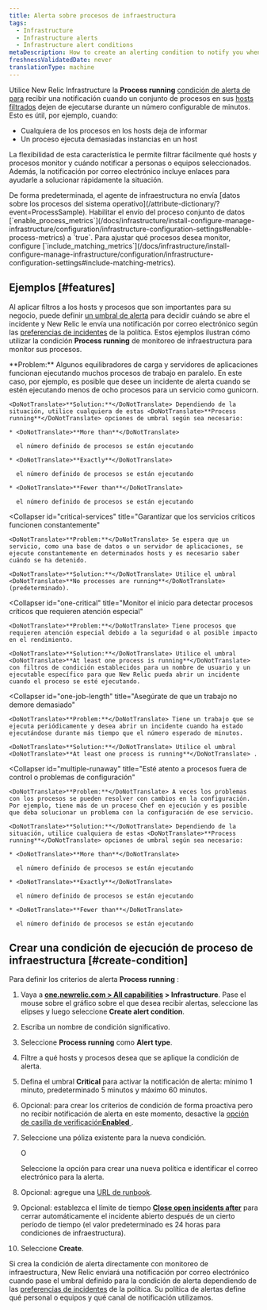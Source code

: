 ```yaml
---
title: Alerta sobre procesos de infraestructura
tags:
  - Infrastructure
  - Infrastructure alerts
  - Infrastructure alert conditions
metaDescription: How to create an alerting condition to notify you when processes have stopped reporting or are not running as expected.
freshnessValidatedDate: never
translationType: machine
---
```


Utilice New Relic Infrastructure la <DoNotTranslate>**Process running**</DoNotTranslate> [condición de alerta de para](/docs/infrastructure/new-relic-infrastructure/configuration/infrastructure-alerts-add-edit-or-view-host-alert-information) recibir una notificación cuando un conjunto de procesos en sus [hosts filtrados](/docs/infrastructure/new-relic-infrastructure/filter-group/filter-sets-organize-your-infrastructure-hosts) dejen de ejecutarse durante un número configurable de minutos. Esto es útil, por ejemplo, cuando:

* Cualquiera de los procesos en los hosts deja de informar
* Un proceso ejecuta demasiadas instancias en un host

La flexibilidad de esta característica le permite filtrar fácilmente qué hosts y procesos monitor y cuándo notificar a personas o equipos seleccionados. Además, la notificación por correo electrónico incluye enlaces para ayudarle a solucionar rápidamente la situación.

<Callout variant="important">
  De forma predeterminada, el agente de infraestructura no envía [datos sobre los procesos del sistema operativo](/attribute-dictionary/?event=ProcessSample). Habilitar el envío del proceso conjunto de datos [`enable_process_metrics`](/docs/infrastructure/install-configure-manage-infrastructure/configuration/infrastructure-configuration-settings#enable-process-metrics) a `true`. Para ajustar qué procesos desea monitor, configure [`include_matching_metrics`](/docs/infrastructure/install-configure-manage-infrastructure/configuration/infrastructure-configuration-settings#include-matching-metrics).
</Callout>

## Ejemplos [#features]

Al aplicar filtros a los hosts y procesos que son importantes para su negocio, puede definir [un umbral de alerta](/docs/alerts/new-relic-alerts/getting-started/alerts-glossary#alert-threshold) para decidir cuándo se abre el incidente y New Relic le envía una notificación por correo electrónico según las [preferencias de incidentes](/docs/alerts/new-relic-alerts/configuring-alert-policies/specify-when-new-relic-creates-incidents) de la política. Estos ejemplos ilustran cómo utilizar la condición <DoNotTranslate>**Process running**</DoNotTranslate> de monitoreo de infraestructura para monitor sus procesos.

<CollapserGroup>
  <Collapser
    id="processes-load"
    title="Asegúrese de que se estén ejecutando suficientes procesos para satisfacer la carga."
  >
    <DoNotTranslate>**Problem:**</DoNotTranslate> Algunos equilibradores de carga y servidores de aplicaciones funcionan ejecutando muchos procesos de trabajo en paralelo. En este caso, por ejemplo, es posible que desee un incidente de alerta cuando se estén ejecutando menos de ocho procesos para un servicio como gunicorn.

    <DoNotTranslate>**Solution:**</DoNotTranslate> Dependiendo de la situación, utilice cualquiera de estas <DoNotTranslate>**Process running**</DoNotTranslate> opciones de umbral según sea necesario:

    * <DoNotTranslate>**More than**</DoNotTranslate>

      el número definido de procesos se están ejecutando

    * <DoNotTranslate>**Exactly**</DoNotTranslate>

      el número definido de procesos se están ejecutando

    * <DoNotTranslate>**Fewer than**</DoNotTranslate>

      el número definido de procesos se están ejecutando
  </Collapser>

  <Collapser
    id="critical-services"
    title="Garantizar que los servicios críticos funcionen constantemente"
  >
    <DoNotTranslate>**Problem:**</DoNotTranslate> Se espera que un servicio, como una base de datos o un servidor de aplicaciones, se ejecute constantemente en determinados hosts y es necesario saber cuándo se ha detenido.

    <DoNotTranslate>**Solution:**</DoNotTranslate> Utilice el umbral <DoNotTranslate>**No processes are running**</DoNotTranslate> (predeterminado).
  </Collapser>

  <Collapser
    id="one-critical"
    title="Monitor el inicio para detectar procesos críticos que requieren atención especial"
  >
    <DoNotTranslate>**Problem:**</DoNotTranslate> Tiene procesos que requieren atención especial debido a la seguridad o al posible impacto en el rendimiento.

    <DoNotTranslate>**Solution:**</DoNotTranslate> Utilice el umbral <DoNotTranslate>**At least one process is running**</DoNotTranslate> con filtros de condición establecidos para un nombre de usuario y un ejecutable específico para que New Relic pueda abrir un incidente cuando el proceso se esté ejecutando.
  </Collapser>

  <Collapser
    id="one-job-length"
    title="Asegúrate de que un trabajo no demore demasiado"
  >
    <DoNotTranslate>**Problem:**</DoNotTranslate> Tiene un trabajo que se ejecuta periódicamente y desea abrir un incidente cuando ha estado ejecutándose durante más tiempo que el número esperado de minutos.

    <DoNotTranslate>**Solution:**</DoNotTranslate> Utilice el umbral <DoNotTranslate>**At least one process is running**</DoNotTranslate> .
  </Collapser>

  <Collapser
    id="multiple-runaway"
    title="Esté atento a procesos fuera de control o problemas de configuración"
  >
    <DoNotTranslate>**Problem:**</DoNotTranslate> A veces los problemas con los procesos se pueden resolver con cambios en la configuración. Por ejemplo, tiene más de un proceso Chef en ejecución y es posible que deba solucionar un problema con la configuración de ese servicio.

    <DoNotTranslate>**Solution:**</DoNotTranslate> Dependiendo de la situación, utilice cualquiera de estas <DoNotTranslate>**Process running**</DoNotTranslate> opciones de umbral según sea necesario:

    * <DoNotTranslate>**More than**</DoNotTranslate>

      el número definido de procesos se están ejecutando

    * <DoNotTranslate>**Exactly**</DoNotTranslate>

      el número definido de procesos se están ejecutando

    * <DoNotTranslate>**Fewer than**</DoNotTranslate>

      el número definido de procesos se están ejecutando
  </Collapser>
</CollapserGroup>

## Crear una condición de ejecución de proceso de infraestructura [#create-condition]

Para definir los criterios de alerta <DoNotTranslate>**Process running**</DoNotTranslate> :

1. Vaya a <DoNotTranslate>**[one.newrelic.com > All capabilities](https://one.newrelic.com/all-capabilities) > Infrastructure**</DoNotTranslate>. Pase el mouse sobre el gráfico sobre el que desea recibir alertas, seleccione las elipses <Icon name="fe-more-horizontal"/> y luego seleccione <DoNotTranslate>**Create alert condition**</DoNotTranslate>.

2. Escriba un nombre de condición significativo.

3. Seleccione <DoNotTranslate>**Process running**</DoNotTranslate> como <DoNotTranslate>**Alert type**</DoNotTranslate>.

4. Filtre a qué hosts y procesos desea que se aplique la condición de alerta.

5. Defina el umbral <DoNotTranslate>**Critical**</DoNotTranslate> para activar la notificación de alerta: mínimo 1 minuto, predeterminado 5 minutos y máximo 60 minutos.

6. Opcional: para crear los criterios de condición de forma proactiva pero no recibir notificación de alerta en este momento, desactive la [opción de casilla de verificación<DoNotTranslate>**Enabled**</DoNotTranslate> ](/docs/infrastructure/new-relic-infrastructure/configuration/infrastructure-alerts-add-edit-or-view-host-alert-information#enabled).

7. Seleccione una póliza existente para la nueva condición.

   O

   Seleccione la opción para crear una nueva política e identificar el correo electrónico para la alerta.

8. Opcional: agregue una [URL de runbook](#runbook-url-infrastructure).

9. Opcional: establezca el límite de tiempo [<DoNotTranslate>**Close open incidents after**</DoNotTranslate>](#incident-time-limit) para cerrar automáticamente el incidente abierto después de un cierto período de tiempo (el valor predeterminado es 24 horas para condiciones de infraestructura).

10. Seleccione <DoNotTranslate>**Create**</DoNotTranslate>.

Si crea la condición de alerta directamente con monitoreo de infraestructura, New Relic enviará una notificación por correo electrónico cuando pase el umbral definido para la condición de alerta dependiendo de las [preferencias de incidentes](/docs/alerts/new-relic-alerts/configuring-alert-policies/specify-when-new-relic-creates-incidents) de la política. Su política de alertas define qué personal o equipos y qué canal de notificación utilizamos.